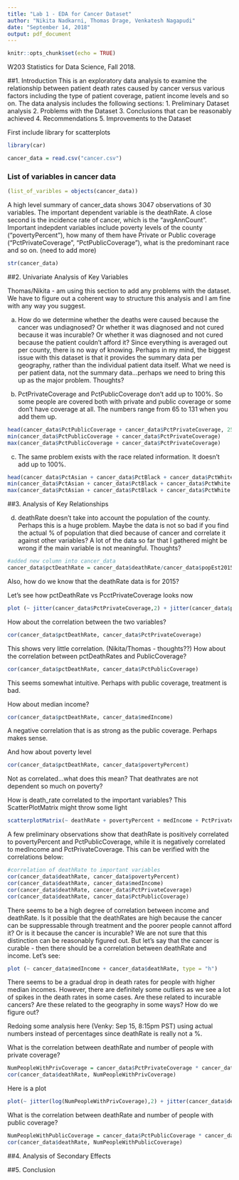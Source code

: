 ```yaml
---
title: "Lab 1 - EDA for Cancer Dataset"
author: "Nikita Nadkarni, Thomas Drage, Venkatesh Nagapudi"
date: "September 14, 2018"
output: pdf_document
---
```


```r
knitr::opts_chunk$set(echo = TRUE)
```

W203 Statistics for Data Science, Fall 2018.

##1.  Introduction
This is an exploratory data analysis to examine the relationship between patient death rates caused by cancer versus various factors including the type of patient coverage, patient income levels and so on.
The data analysis includes the following sections:
1. Preliminary Dataset analysis
2. Problems with the Dataset
3. Conclusions that can be reasonably achieved
4. Recommendations 
5. Improvements to the Dataset


First include library for scatterplots
```r
library(car)
```


```r
cancer_data = read.csv("cancer.csv")
```

### List of variables in cancer data


```r
(list_of_varibles = objects(cancer_data))
```
A high level summary of cancer_data shows 3047 observations of 30 variables. The important dependent variable is the deathRate. A close second is the incidence rate of cancer, which is the "avgAnnCount". 
Important indepdent variables include poverty levels of the county ("povertyPercent"), how many of them have Private or Public coverage ("PctPrivateCoverage", "PctPublicCoverage"), what is the predominant race and so on. (need to add more)

```r
str(cancer_data)
```





##2. Univariate Analysis of Key Variables

Thomas/Nikita - am using this section to add any problems with the dataset. We have to figure out a coherent way to structure this analysis and I am fine with any way you suggest.

a) How do we determine whether the deaths were caused because the cancer was undiagnosed? Or whether it was diagnosed and not cured because it was incurable? Or whether it was diagnosed and not cured because the patient couldn't afford it? Since everything is averaged out per county, there is no way of knowing. Perhaps in my mind, the biggest issue with this dataset is that it provides the summary data per geography, rather than the individual patient data itself. What we need is per patient data, not the summary data...perhaps we need to bring this up as the major problem. Thoughts?

b) PctPrivateCoverage and PctPublicCoverage don't add up to 100%. So some people are covered both with private and public coverage or some don't have coverage at all. The numbers range from 65 to 131 when you add them up. 
```r
head(cancer_data$PctPublicCoverage + cancer_data$PctPrivateCoverage, 25)
min(cancer_data$PctPublicCoverage + cancer_data$PctPrivateCoverage)
max(cancer_data$PctPublicCoverage + cancer_data$PctPrivateCoverage)
```

c) The same problem exists with the race related information. It doesn't add up to 100%. 

```r
head(cancer_data$PctAsian + cancer_data$PctBlack + cancer_data$PctWhite + cancer_data$PctOtherRace, 25)
min(cancer_data$PctAsian + cancer_data$PctBlack + cancer_data$PctWhite + cancer_data$PctOtherRace)
max(cancer_data$PctAsian + cancer_data$PctBlack + cancer_data$PctWhite + cancer_data$PctOtherRace)
```



##3. Analysis of Key Relationships


d) deathRate doesn't take into account the population of the county. Perhaps this is a huge problem. Maybe the data is not so bad if you find the actual % of population that died because of cancer and correlate it against other variables? A lot of the data so far that I gathered might be wrong if the main variable is not meaningful. Thoughts?

```r
#added new column into cancer_data
cancer_data$pctDeathRate = cancer_data$deathRate/cancer_data$popEst2015
```
Also, how do we know that the deathRate data is for 2015?

Let's see how pctDeathRate vs PcctPrivateCoverage looks now
```r
plot (~ jitter(cancer_data$PctPrivateCoverage,2) + jitter(cancer_data$pctDeathRate,2), type = "h")
```
How about the correlation between the two variables?
```r
cor(cancer_data$pctDeathRate, cancer_data$PctPrivateCoverage)
```
This shows very little correlation. (Nikita/Thomas - thoughts??)
How about the correlation between pctDeathRates and PublicCoverage?
```r
cor(cancer_data$pctDeathRate, cancer_data$PctPublicCoverage)
```
This seems somewhat intuitive. Perhaps with public coverage, treatment is bad.

How about median income?

```r
cor(cancer_data$pctDeathRate, cancer_data$medIncome)
```
A negative correlation that is as strong as the public coverage. Perhaps makes sense.

And how about poverty level

```r
cor(cancer_data$pctDeathRate, cancer_data$povertyPercent)
```
Not as correlated...what does this mean? That deathrates are not dependent so much on poverty?


How is death_rate correlated to the important variables? This ScatterPlotMatrix might throw some light
```r
scatterplotMatrix(~ deathRate + povertyPercent + medIncome + PctPrivateCoverage + PctPublicCoverage, data = cancer_data)
```
A few preliminary observations show that deathRate is positively correlated to povertyPercent and PctPublicCoverage, while it is negatively correlated to medIncome and PctPrivateCoverage. This can be verified with the correlations below:
```r
#correlation of deathRate to important variables
cor(cancer_data$deathRate, cancer_data$povertyPercent)
cor(cancer_data$deathRate, cancer_data$medIncome)
cor(cancer_data$deathRate, cancer_data$PctPrivateCoverage)
cor(cancer_data$deathRate, cancer_data$PctPublicCoverage)
```

There seems to be a high degree of correlation between income and deathRate. Is it possible that the deathRates are high because the cancer can be suppressable through treatment and the poorer people cannot afford it? Or is it because the cancer is incurable? We are not sure that this distinction can be reasonably figured out. But let's say that the cancer is curable - then there should be a correlation between deathRate and income. Let's see:
```r
plot (~ cancer_data$medIncome + cancer_data$deathRate, type = "h")
```
There seems to be a gradual drop in death rates for people with higher median incomes. However, there are definitely some outliers as we see a lot of spikes in the death rates in some cases. Are these related to incurable cancers? Are these related to the geography in some ways? How do we figure out?

Redoing some analysis here (Venky: Sep 15, 8:15pm PST) using actual numbers instead of percentages since deathRate is really not a %.

What is the correlation between deathRate and number of people with private coverage?
```r
NumPeopleWithPrivCoverage = cancer_data$PctPrivateCoverage * cancer_data$popEst2015
cor(cancer_data$deathRate, NumPeopleWithPrivCoverage)
```
Here is a plot 
```r
plot(~ jitter(log(NumPeopleWithPrivCoverage),2) + jitter(cancer_data$deathRate,2), type = "h")
```



What is the correlation between deathRate and number of people with public coverage?
```r
NumPeopleWithPublicCoverage = cancer_data$PctPublicCoverage * cancer_data$popEst2015
cor(cancer_data$deathRate, NumPeopleWithPublicCoverage)
```


##4. Analysis of Secondary Effects

##5. Conclusion
